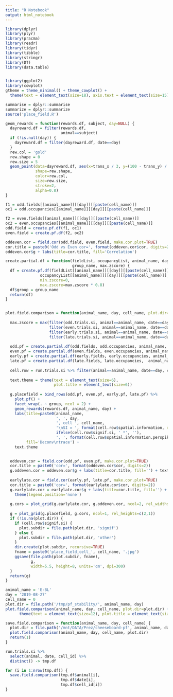 ```yaml
---
title: "R Notebook"
output: html_notebook
---
```



```r
library(dplyr)
library(plyr)
library(pracma)
library(readr)
library(tidyr)
library(tibble)
library(stringr)
library(DT)
library(data.table)


library(ggplot2)
library(cowplot)
gtheme = theme_minimal() + theme_cowplot() +
  theme(text = element_text(size=18), axis.text = element_text(size=15))

summarise = dplyr::summarise
summarize = dplyr::summarize
source('place_field.R')
```


```r
geom_rewards = function(rewards.df, subject, day=NULL) {
  dayreward.df = filter(rewards.df,
                        animal==subject)
  if (!is.null(day)) {
    dayreward.df = filter(dayreward.df, date==day)
  }
  rew.col = 'gold'
  rew.shape = 0
  rew.size = 5
  geom_point(data=dayreward.df, aes(x=trans_x / 3, y=(100 - trans_y) / 3), 
             shape=rew.shape,
             color=rew.col, 
             size=rew.size,
             stroke=2,
             alpha=0.8)
}
```

```r

f1 = odd.fields[[animal_name]][[day]][[paste(cell_name)]]
oc1 = odd.occupancies[[animal_name]][[day]][[paste(cell_name)]]

f2 = even.fields[[animal_name]][[day]][[paste(cell_name)]]
oc2 = even.occupancies[[animal_name]][[day]][[paste(cell_name)]]
odd.field = create.pf.df(f1, oc1)
even.field = create.pf.df(f2, oc2)

oddeven.cor = field.cor(odd.field, even.field, make.cor.plot=TRUE)
cor.title = paste0('Odd vs Even cor=', format(oddeven.cor$cor, digits=2))
oddeven.cor$g + labs(title=cor.title, fill='Correlation')

```


```r
create.partial.df = function(fieldList, occupancyList, animal_name, day, cell_name,
                             group_name, max.zscore) {
  df = create.pf.df(fieldList[[animal_name]][[day]][[paste(cell_name)]],
               occupancyList[[animal_name]][[day]][[paste(cell_name)]],
               min.zscore=0,
               max.zscore=max.zscore * 0.8)
  df$group = group_name
  return(df)
}


plot.field.comparison = function(animal_name, day, cell_name, plot.dir=NA) {
  
  max.zscore = max(filter(odd.trials.si, animal==animal_name, date==day, cell_id==cell_name)$field.max,
                   filter(even.trials.si, animal==animal_name, date==day, cell_id==cell_name)$field.max,
                   filter(early.trials.si, animal==animal_name, date==day, cell_id==cell_name)$field.max,
                   filter(late.trials.si, animal==animal_name, date==day, cell_id==cell_name)$field.max)
  
  odd.pf = create.partial.df(odd.fields, odd.occupancies, animal_name, day, cell_name, 'Odd', max.zscore)
  even.pf = create.partial.df(even.fields, even.occupancies, animal_name, day, cell_name, 'Even', max.zscore)
  early.pf = create.partial.df(early.fields, early.occupancies, animal_name, day, cell_name, 'Early', max.zscore)
  late.pf = create.partial.df(late.fields, late.occupancies,  animal_name, day, cell_name, 'Late', max.zscore)
  
  cell.row = run.trials.si %>% filter(animal==animal_name, date==day, cell_id==cell_name)
  
  text.theme = theme(text = element_text(size=6),
                     plot.title = element_text(size=6))
  
  g.placefield = bind_rows(odd.pf, even.pf, early.pf, late.pf) %>%
    plot.pf() +
    facet_wrap(. ~ group, ncol = 2) +
    geom_rewards(rewards.df, animal_name, day) +
    labs(title=paste0(animal_name,
                      ', ', day,
                      ', cell ', cell_name, 
                      '\nSI = ', format(cell.row$spatial.information, digits=2), ' bits/s',
                      ifelse(cell.row$signif.si, ' *', ''),
                      ', ', format(cell.row$spatial.information.perspike, digits=2), ' bits/spike'),
         fill='Deconv\ntrace') +
    text.theme

  
  oddeven.cor = field.cor(odd.pf, even.pf, make.cor.plot=TRUE)
  cor.title = paste0('cor=', format(oddeven.cor$cor, digits=2))
  g.oddeven.cor = oddeven.cor$g + labs(title=cor.title, fill='') + text.theme
  
  earlylate.cor = field.cor(early.pf, late.pf, make.cor.plot=TRUE)
  cor.title = paste0('cor=', format(earlylate.cor$cor, digits=2))
  g.earlylate.cor = earlylate.cor$g + labs(title=cor.title, fill='') + text.theme +
    theme(legend.position='none')
  
  g.cors = plot_grid(g.earlylate.cor, g.oddeven.cor, ncol=2, rel_widths=c(1, 1.7))
  
  g = plot_grid(g.placefield, g.cors, ncol=1, rel_heights=c(2,1))
  if (!is.na(plot.dir)) {
    if (cell.row$signif.si) {
      plot.subdir = file.path(plot.dir, 'signif')
    } else {
      plot.subdir = file.path(plot.dir, 'other')
    }
    dir.create(plot.subdir, recursive=TRUE)
    fname = paste0('place_field_cell_', cell_name, '.jpg')
    ggsave(file.path(plot.subdir, fname), 
           g,
           width=5.5, height=8, units='cm', dpi=300)
  }
  return(g)
}
```


```r
animal_name = 'E-BL'
day = '2019-08-27'
cell_name = 0
plot.dir = file.path('/tmp/pf_stability/', animal_name, day)
plot.field.comparison(animal_name, day, cell_name, plot.dir=plot.dir) + 
      theme(text = element_text(size=12), plot.title = element_text(size=12))
```

```r
save.field.comparison = function(animal_name, day, cell_name) {
  plot.dir = file.path('/mnt/DATA/Prez/cheeseboard-pf', animal_name, day)
  plot.field.comparison(animal_name, day, cell_name, plot.dir)
  return(1)
}

run.trials.si %>%
  select(animal, date, cell_id) %>%
  distinct() -> tmp.df

for (i in 1:nrow(tmp.df)) {
  save.field.comparison(tmp.df$animal[i],
                        tmp.df$date[i],
                        tmp.df$cell_id[i])
}
```

